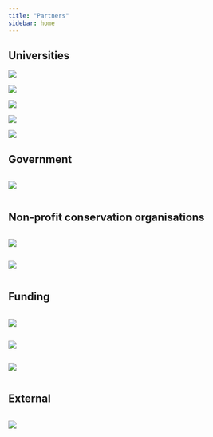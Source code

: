 ```yaml
---
title: "Partners"
sidebar: home
---
```


## Universities

::: {layout-nrow=2}

<a href="https://uqam.ca/en/information/about/" target="_blank">![](./images/logos/uqam.png)</a>

<a href="https://www.mcgill.ca/" target="_blank">![](./images/logos/mcgill_sig_red.jpg)</a>

<a href="https://www.umontreal.ca/en/" target="_blank">![](./images/logos/UdM.png)</a>

<a href="https://www.ulaval.ca/en" target="_blank">![](./images/logos/ULaval.png)</a>

<a href="https://www.uqtr.ca/" target="_blank">![](./images/logos/UQTR.png)</a>
:::

## Government

:::: {layout-nrow=1}

:::{.column width="33%"}

<a href="https://www.environnement.gouv.qc.ca/" target="_blank">![](./images/logos/MELCCFP.jpg)</a>
:::
:::{.column width="33%"}
:::

:::{.column width="33%"}
:::

::::

## Non-profit conservation organisations

:::: {layout-nrow=1}

:::{.column width="33%"}

<a href="https://www.natureconservancy.ca/" target="_blank">![](./images/logos/NCC.jpg)</a>
:::
:::{.column width="33%"}

<a href="https://www.ducks.ca/" target="_blank">![](./images/logos/DUC.png)</a>
:::

:::{.column width="33%"}
:::

:::: 

## Funding

:::: {layout-nrow=1}
:::{.column width="33%"}

<a href="https://www.nserc-crsng.gc.ca/Innovate-Innover/alliance-alliance/index_eng.asp" target="_blank">![](./images/logos/NSERC.png)</a>
:::

:::{.column width="33%"}

<a href="https://www.environnement.gouv.qc.ca/" target="_blank">![](./images/logos/plan-verte.png)
:::

:::{.column width="33%"}

![](./images/logos/quebec.png)</a>
:::

::::

## External

:::: {layout-nrow=1}
:::{.column width="33%"}

<a href="https://www.sarcel.com/" target="_blank">![](./images/logos/SARCEL.png)</a>
:::

:::{.column width="33%"}
:::

:::{.column width="33%"}
:::

::::

